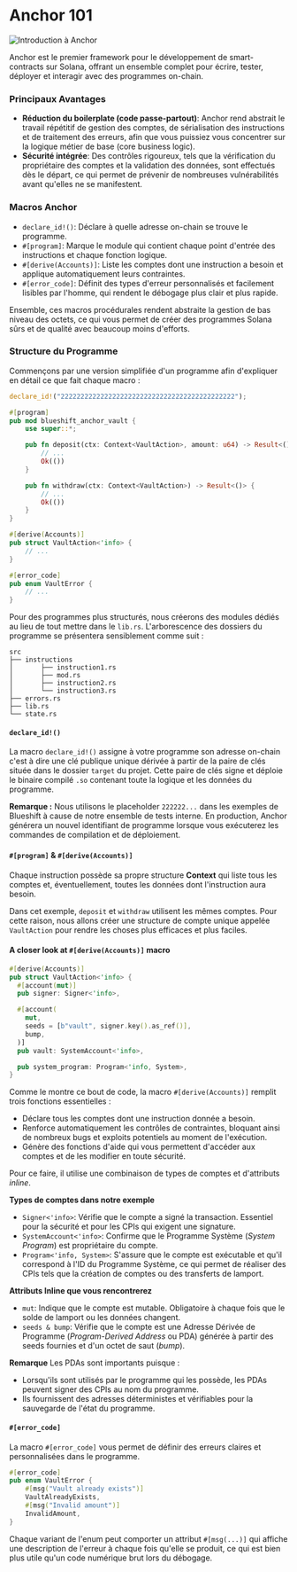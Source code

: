 
# Anchor 101

![Introduction à Anchor](/graphics/course-banners/introduction-to-anchor.png)

<ArticleSection name="Qu'est-ce que Anchor" id="what-is-anchor" level="h2" />

Anchor est le premier framework pour le développement de smart-contracts sur Solana, offrant un ensemble complet pour écrire, tester, déployer et interagir avec des programmes on-chain.

### Principaux Avantages

- **Réduction du boilerplate (code passe-partout)**: Anchor rend abstrait le travail répétitif de gestion des comptes, de sérialisation des instructions et de traitement des erreurs, afin que vous puissiez vous concentrer sur la logique métier de base (core business logic).
- **Sécurité intégrée**:  Des contrôles rigoureux, tels que la vérification du propriétaire des comptes et la validation des données, sont effectués dès le départ, ce qui permet de prévenir de nombreuses vulnérabilités avant qu'elles ne se manifestent.

### Macros Anchor

- `declare_id!()`: Déclare à quelle adresse on-chain se trouve le programme.
- `#[program]`: Marque le module qui contient chaque point d'entrée des instructions et chaque fonction logique.
- `#[derive(Accounts)]`: Liste les comptes dont une instruction a besoin et applique automatiquement leurs contraintes.
- `#[error_code]`: Définit des types d'erreur personnalisés et facilement lisibles par l'homme, qui rendent le débogage plus clair et plus rapide.

Ensemble, ces macros procédurales rendent abstraite la gestion de bas niveau des octets, ce qui vous permet de créer des programmes Solana sûrs et de qualité avec beaucoup moins d'efforts.

### Structure du Programme

Commençons par une version simplifiée d'un programme afin d'expliquer en détail ce que fait chaque macro :

```rust
declare_id!("22222222222222222222222222222222222222222222");

#[program]
pub mod blueshift_anchor_vault {
    use super::*;

    pub fn deposit(ctx: Context<VaultAction>, amount: u64) -> Result<()> {
        // ...
        Ok(())
    }

    pub fn withdraw(ctx: Context<VaultAction>) -> Result<()> {
        // ...
        Ok(())
    }
}

#[derive(Accounts)]
pub struct VaultAction<'info> {
    // ...
}

#[error_code]
pub enum VaultError {
    // ...
}
```

Pour des programmes plus structurés, nous créerons des modules dédiés au lieu de tout mettre dans le `lib.rs`. L'arborescence des dossiers du programme se présentera sensiblement comme suit :

```
src
├── instructions
│       ├── instruction1.rs
│       ├── mod.rs
│       ├── instruction2.rs
│       └── instruction3.rs
├── errors.rs
├── lib.rs
└── state.rs
```

#### `declare_id!()`

La macro `declare_id!()` assigne à votre programme son adresse on-chain c'est à dire une clé publique unique dérivée à partir de la paire de clés située dans le dossier `target` du projet. Cette paire de clés signe et déploie le binaire compilé `.so` contenant toute la logique et les données du programme.

**Remarque :** Nous utilisons le placeholder `222222...` dans les exemples de Blueshift à cause de notre ensemble de tests interne. En production, Anchor générera un nouvel identifiant de programme lorsque vous exécuterez les commandes de compilation et de déploiement.

#### `#[program]` & `#[derive(Accounts)]`

Chaque instruction possède sa propre structure **Context** qui liste tous les comptes et, éventuellement, toutes les données dont l'instruction aura besoin.  

Dans cet exemple, `deposit` et `withdraw` utilisent les mêmes comptes. Pour cette raison, nous allons créer une structure de compte unique appelée `VaultAction` pour rendre les choses plus efficaces et plus faciles.

#### A closer look at `#[derive(Accounts)]` macro

```rust
#[derive(Accounts)]
pub struct VaultAction<'info> {
  #[account(mut)]
  pub signer: Signer<'info>,

  #[account(
    mut,
    seeds = [b"vault", signer.key().as_ref()],
    bump,
  )]
  pub vault: SystemAccount<'info>,

  pub system_program: Program<'info, System>,
}
```

Comme le montre ce bout de code, la macro `#[derive(Accounts)]` remplit trois fonctions essentielles :
- Déclare tous les comptes dont une instruction donnée a besoin.
- Renforce automatiquement les contrôles de contraintes, bloquant ainsi de nombreux bugs et exploits potentiels au moment de l'exécution.
- Génère des fonctions d'aide qui vous permettent d'accéder aux comptes et de les modifier en toute sécurité.

Pour ce faire, il utilise une combinaison de types de comptes et d'attributs *inline*.

**Types de comptes dans notre exemple**
- `Signer<'info>`: Vérifie que le compte a signé la transaction. Essentiel pour la sécurité et pour les CPIs qui exigent une signature.
- `SystemAccount<'info>`: Confirme que le Programme Système (*System Program*) est propriétaire du compte.
- `Program<'info, System>`: S'assure que le compte est exécutable et qu'il correspond à l'ID du Programme Système, ce qui permet de réaliser des CPIs tels que la création de comptes ou des transferts de lamport.

**Attributs Inline que vous rencontrerez**
- `mut`: Indique que le compte est mutable. Obligatoire à chaque fois que le solde de lamport ou les données changent.
- `seeds & bump`: Vérifie que le compte est une Adresse Dérivée de Programme (*Program-Derived Address* ou PDA) générée à partir des seeds fournies et d'un octet de saut (*bump*).

**Remarque** Les PDAs sont importants puisque :
- Lorsqu'ils sont utilisés par le programme qui les possède, les PDAs peuvent signer des CPIs au nom du programme.
- Ils fournissent des adresses déterministes et vérifiables pour la sauvegarde  de l'état du programme.

#### `#[error_code]`

La macro `#[error_code]` vous permet de définir des erreurs claires et personnalisées dans le programme.

```rust
#[error_code]
pub enum VaultError {
    #[msg("Vault already exists")]
    VaultAlreadyExists,
    #[msg("Invalid amount")]
    InvalidAmount,
}
```

Chaque variant de l'enum peut comporter un attribut `#[msg(...)]` qui affiche une description de l'erreur à chaque fois qu'elle se produit, ce qui est bien plus utile qu'un code numérique brut lors du débogage.
